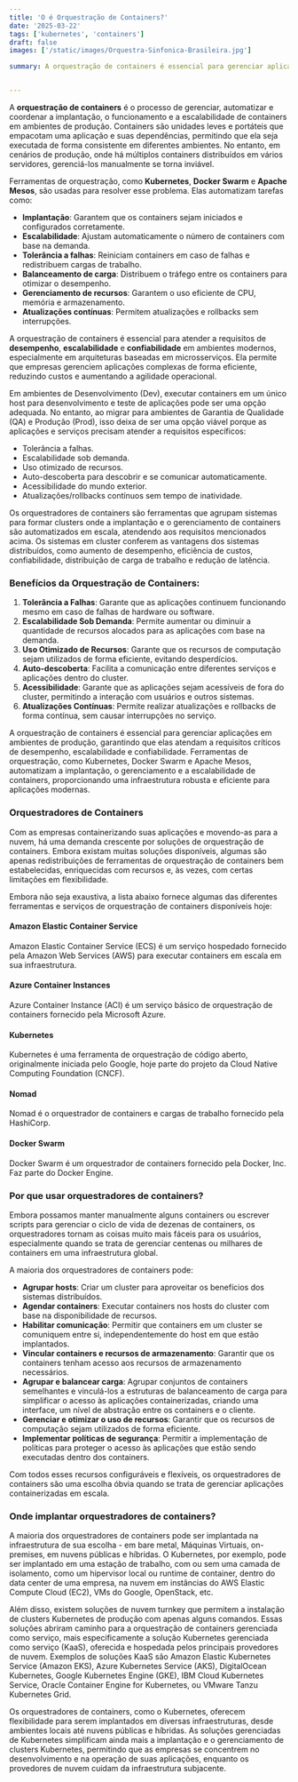 ```yaml
---
title: 'O é Orquestração de Containers?'
date: '2025-03-22'
tags: ['kubernetes', 'containers']
draft: false
images: ['/static/images/Orquestra-Sinfonica-Brasileira.jpg']

summary: A orquestração de containers é essencial para gerenciar aplicações em ambientes de produção, garantindo que elas atendam a requisitos críticos de desempenho, escalabilidade e confiabilidade. Ferramentas de orquestração, como Kubernetes, Docker Swarm e Apache Mesos, automatizam a implantação, o gerenciamento e a escalabilidade de containers, proporcionando uma infraestrutura robusta e eficiente para aplicações modernas.


---
```


A **orquestração de containers** é o processo de gerenciar, automatizar e coordenar a implantação, o funcionamento e a escalabilidade de containers em ambientes de produção. Containers são unidades leves e portáteis que empacotam uma aplicação e suas dependências, permitindo que ela seja executada de forma consistente em diferentes ambientes. No entanto, em cenários de produção, onde há múltiplos containers distribuídos em vários servidores, gerenciá-los manualmente se torna inviável.

Ferramentas de orquestração, como **Kubernetes**, **Docker Swarm** e **Apache Mesos**, são usadas para resolver esse problema. Elas automatizam tarefas como:

- **Implantação**: Garantem que os containers sejam iniciados e configurados corretamente.
- **Escalabilidade**: Ajustam automaticamente o número de containers com base na demanda.
- **Tolerância a falhas**: Reiniciam containers em caso de falhas e redistribuem cargas de trabalho.
- **Balanceamento de carga**: Distribuem o tráfego entre os containers para otimizar o desempenho.
- **Gerenciamento de recursos**: Garantem o uso eficiente de CPU, memória e armazenamento.
- **Atualizações contínuas**: Permitem atualizações e rollbacks sem interrupções.

A orquestração de containers é essencial para atender a requisitos de **desempenho**, **escalabilidade** e **confiabilidade** em ambientes modernos, especialmente em arquiteturas baseadas em microsserviços. Ela permite que empresas gerenciem aplicações complexas de forma eficiente, reduzindo custos e aumentando a agilidade operacional.


Em ambientes de Desenvolvimento (Dev), executar containers em um único host para desenvolvimento e teste de aplicações pode ser uma opção adequada. No entanto, ao migrar para ambientes de Garantia de Qualidade (QA) e Produção (Prod), isso deixa de ser uma opção viável porque as aplicações e serviços precisam atender a requisitos específicos:

- Tolerância a falhas.
- Escalabilidade sob demanda.
- Uso otimizado de recursos.
- Auto-descoberta para descobrir e se comunicar automaticamente.
- Acessibilidade do mundo exterior.
- Atualizações/rollbacks contínuos sem tempo de inatividade.

Os orquestradores de containers são ferramentas que agrupam sistemas para formar clusters onde a implantação e o gerenciamento de containers são automatizados em escala, atendendo aos requisitos mencionados acima. Os sistemas em cluster conferem as vantagens dos sistemas distribuídos, como aumento de desempenho, eficiência de custos, confiabilidade, distribuição de carga de trabalho e redução de latência.

### Benefícios da Orquestração de Containers:
1. **Tolerância a Falhas**: Garante que as aplicações continuem funcionando mesmo em caso de falhas de hardware ou software.
2. **Escalabilidade Sob Demanda**: Permite aumentar ou diminuir a quantidade de recursos alocados para as aplicações com base na demanda.
3. **Uso Otimizado de Recursos**: Garante que os recursos de computação sejam utilizados de forma eficiente, evitando desperdícios.
4. **Auto-descoberta**: Facilita a comunicação entre diferentes serviços e aplicações dentro do cluster.
5. **Acessibilidade**: Garante que as aplicações sejam acessíveis de fora do cluster, permitindo a interação com usuários e outros sistemas.
6. **Atualizações Contínuas**: Permite realizar atualizações e rollbacks de forma contínua, sem causar interrupções no serviço.


A orquestração de containers é essencial para gerenciar aplicações em ambientes de produção, garantindo que elas atendam a requisitos críticos de desempenho, escalabilidade e confiabilidade. Ferramentas de orquestração, como Kubernetes, Docker Swarm e Apache Mesos, automatizam a implantação, o gerenciamento e a escalabilidade de containers, proporcionando uma infraestrutura robusta e eficiente para aplicações modernas.

### Orquestradores de Containers

Com as empresas containerizando suas aplicações e movendo-as para a nuvem, há uma demanda crescente por soluções de orquestração de containers. Embora existam muitas soluções disponíveis, algumas são apenas redistribuições de ferramentas de orquestração de containers bem estabelecidas, enriquecidas com recursos e, às vezes, com certas limitações em flexibilidade.

Embora não seja exaustiva, a lista abaixo fornece algumas das diferentes ferramentas e serviços de orquestração de containers disponíveis hoje:

#### Amazon Elastic Container Service
Amazon Elastic Container Service (ECS) é um serviço hospedado fornecido pela Amazon Web Services (AWS) para executar containers em escala em sua infraestrutura.

#### Azure Container Instances
Azure Container Instance (ACI) é um serviço básico de orquestração de containers fornecido pela Microsoft Azure.

#### Kubernetes
Kubernetes é uma ferramenta de orquestração de código aberto, originalmente iniciada pelo Google, hoje parte do projeto da Cloud Native Computing Foundation (CNCF).

#### Nomad
Nomad é o orquestrador de containers e cargas de trabalho fornecido pela HashiCorp.

#### Docker Swarm
Docker Swarm é um orquestrador de containers fornecido pela Docker, Inc. Faz parte do Docker Engine.

### Por que usar orquestradores de containers?

Embora possamos manter manualmente alguns containers ou escrever scripts para gerenciar o ciclo de vida de dezenas de containers, os orquestradores tornam as coisas muito mais fáceis para os usuários, especialmente quando se trata de gerenciar centenas ou milhares de containers em uma infraestrutura global.

A maioria dos orquestradores de containers pode:

- **Agrupar hosts**: Criar um cluster para aproveitar os benefícios dos sistemas distribuídos.
- **Agendar containers**: Executar containers nos hosts do cluster com base na disponibilidade de recursos.
- **Habilitar comunicação**: Permitir que containers em um cluster se comuniquem entre si, independentemente do host em que estão implantados.
- **Vincular containers e recursos de armazenamento**: Garantir que os containers tenham acesso aos recursos de armazenamento necessários.
- **Agrupar e balancear carga**: Agrupar conjuntos de containers semelhantes e vinculá-los a estruturas de balanceamento de carga para simplificar o acesso às aplicações containerizadas, criando uma interface, um nível de abstração entre os containers e o cliente.
- **Gerenciar e otimizar o uso de recursos**: Garantir que os recursos de computação sejam utilizados de forma eficiente.
- **Implementar políticas de segurança**: Permitir a implementação de políticas para proteger o acesso às aplicações que estão sendo executadas dentro dos containers.

Com todos esses recursos configuráveis e flexíveis, os orquestradores de containers são uma escolha óbvia quando se trata de gerenciar aplicações containerizadas em escala. 

### Onde implantar orquestradores de containers?

A maioria dos orquestradores de containers pode ser implantada na infraestrutura de sua escolha - em bare metal, Máquinas Virtuais, on-premises, em nuvens públicas e híbridas. O Kubernetes, por exemplo, pode ser implantado em uma estação de trabalho, com ou sem uma camada de isolamento, como um hipervisor local ou runtime de container, dentro do data center de uma empresa, na nuvem em instâncias do AWS Elastic Compute Cloud (EC2), VMs do Google, OpenStack, etc.

Além disso, existem soluções de nuvem turnkey que permitem a instalação de clusters Kubernetes de produção com apenas alguns comandos. Essas soluções abriram caminho para a orquestração de containers gerenciada como serviço, mais especificamente a solução Kubernetes gerenciada como serviço (KaaS), oferecida e hospedada pelos principais provedores de nuvem. Exemplos de soluções KaaS são Amazon Elastic Kubernetes Service (Amazon EKS), Azure Kubernetes Service (AKS), DigitalOcean Kubernetes, Google Kubernetes Engine (GKE), IBM Cloud Kubernetes Service, Oracle Container Engine for Kubernetes, ou VMware Tanzu Kubernetes Grid.


Os orquestradores de containers, como o Kubernetes, oferecem flexibilidade para serem implantados em diversas infraestruturas, desde ambientes locais até nuvens públicas e híbridas. As soluções gerenciadas de Kubernetes simplificam ainda mais a implantação e o gerenciamento de clusters Kubernetes, permitindo que as empresas se concentrem no desenvolvimento e na operação de suas aplicações, enquanto os provedores de nuvem cuidam da infraestrutura subjacente.